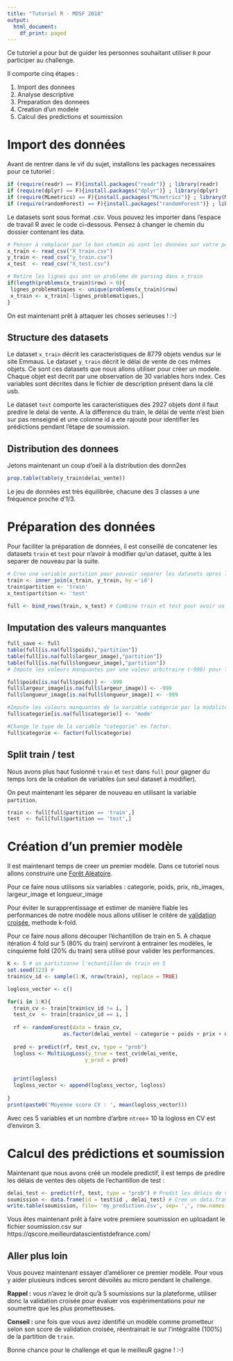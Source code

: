 ---
title: "Tutoriel R - MDSF 2018"
output:
  html_document:
    df_print: paged
---


Ce tutoriel a pour but de guider les personnes souhaitant utiliser `R` pour participer au challenge.

Il comporte cinq étapes :

1. Import des donnees
2. Analyse descriptive
3. Preparation des donnees
4. Creation d'un modele 
5. Calcul des predictions et soumission

# Import des données

Avant de rentrer dans le vif du sujet, installons les packages necessaires pour ce tutoriel :
```{r message=FALSE, warning=FALSE}
if (require(readr) == F){install.packages("readr")} ; library(readr)
if (require(dplyr) == F){install.packages("dplyr")} ; library(dplyr)
if (require(MLmetrics) == F){install.packages("MLmetrics")} ; library(MLmetrics)
if (require(randomForest) == F){install.packages("randomForest")} ; library(randomForest)
```

Le datasets sont sous format .csv. Vous pouvez les importer dans l'espace de travail R avec le code ci-dessous. Pensez à changer le chemin du dossier contenant les data.
```{r message=FALSE, warning=TRUE}
# Penser à remplacer par le bon chemin où sont les données sur votre poste.
x_train <- read_csv("X_train.csv")
y_train <- read_csv("y_train.csv")
x_test  <- read_csv("X_test.csv")

# Retire les lignes qui ont un probleme de parsing dans x_train
if(length(problems(x_train)$row) > 0){
 lignes_problematiques <- unique(problems(x_train)$row)
 x_train <- x_train[-lignes_problematiques,] 
}
```

On est maintenant prêt à attaquer les choses serieuses ! :-)


## Structure des datasets

Le dataset `x_train` décrit les caracteristiques de 8779 objets vendus sur le site Emmaus. Le dataset `y_train` décrit le délai de vente de ces mêmes objets. Ce sont ces datasets que nous allons utiliser pour créer un modele. Chaque objet est decrit par une observation de 30 variables hors index. Ces variables sont décrites dans le fichier de description présent dans la clé usb.

Le dataset `test` comporte les caracteristiques des 2927 objets dont il faut predire le delai de vente. A la difference du train, le délai de vente n'est bien sur pas renseigné et une colonne id a ete rajouté pour identifier les prédictions pendant l'étape de soumission. 

## Distribution des donnees

Jetons maintenant un coup d'oeil à la distribution des donn2es

```{r}
prop.table(table(y_train$delai_vente))
```
Le jeu de données est très équilibrée, chacune des 3 classes a une fréquence proche d'1/3.

# Préparation des données

Pour faciliter la préparation de données, il est conseillé de concatener les datasets `train` et `test` pour n'avoir à modifier qu'un dataset, quitte à les separer de nouveau par la suite.

```{r message=FALSE, warning=FALSE}
# Cree une variable partition pour pouvoir separer les datasets apres la preparation des donnees
train <- inner_join(x_train, y_train, by ='id')
train$partition <- 'train' 
x_test$partition <- 'test'

full <- bind_rows(train, x_test) # Combine train et test pour avoir un seul dataset à manipuler
```


## Imputation des valeurs manquantes
```{r}
full_save <- full
table(full[is.na(full$poids),"partition"])
table(full[is.na(full$largeur_image),"partition"])
table(full[is.na(full$longueur_image),"partition"])
# Impute les valeurs manquantes par une valeur arbitraire (-999) pour les variables poids, largeurs et longueurs d'images.

full$poids[is.na(full$poids)] <- -999
full$largeur_image[is.na(full$largeur_image)] <- -999
full$longueur_image[is.na(full$longueur_image)] <- -999

#Impute les valeurs manquantes de la variable catégorie par la modalité la plus fréquente).
full$categorie[is.na(full$categorie)] <- 'mode'

#Change le type de la variable "categorie" en factor.
full$categorie <- factor(full$categorie) 

```


## Split train / test
Nous avons plus haut fusionné `train` et `test` dans `full` pour gagner du temps lors de la création de variables (un seul dataset à modifier).

On peut maintenant les séparer de nouveau en utilisant la variable `partition`.

```{r}
train <- full[full$partition == 'train',]
test  <- full[full$partition == 'test',]
```

# Création d'un premier modèle

Il est maintenant temps de creer un premier modèle. Dans ce tutoriel nous allons construire une [Forêt Aléatoire](https://fr.wikipedia.org/wiki/For%C3%AAt_d%27arbres_d%C3%A9cisionnels).

Pour ce faire nous utilisons six variables : categorie, poids, prix, nb_images, largeur_image et longueur_image

Pour éviter le surapprentissage et estimer de manière fiable les performances de notre modèle nous allons utiliser le critère de [validation croisée](https://fr.wikipedia.org/wiki/Validation_crois%C3%A9e), methode k-fold.

Pour ce faire nous allons découper l'échantillon de train en 5. A chaque itération 4 fold sur 5 (80% du train) serviront à entrainer les modèles, le cinquieme fold (20% du train) sera utilisé pour valider les performances.

```{r}
K <- 5 # on partitionne l'echantillon de train en 5
set.seed(123) # 
train$cv_id <- sample(1:K, nrow(train), replace = TRUE)

logloss_vector <- c()

for(i in 1:K){
  train_cv <- train[train$cv_id != i, ]
  test_cv  <- train[train$cv_id == i, ]
  
  rf <- randomForest(data = train_cv,
                  as.factor(delai_vente) ~ categorie + poids + prix + nb_images + largeur_image + longueur_image, ntree = 200)
  
  pred <- predict(rf, test_cv, type = "prob")
  logloss <- MultiLogLoss(y_true = test_cv$delai_vente, 
                         y_pred = pred)

  
  print(logloss)
  logloss_vector <- append(logloss_vector, logloss)
  
}
print(paste0('Moyenne score CV : ', mean(logloss_vector)))
```

Avec ces 5 variables et un nombre d'arbre `ntree`= 10 la logloss en CV est d'environ 3. 

# Calcul des prédictions et soumission
Maintenant que nous avons créé un modele predictif, il est temps de predire les délais de ventes des objets de l'echantillon de test :
```{r}
delai_test <- predict(rf, test, type = "prob") # Predit les délais de ventes des objets de l'echantillon de test
soumission <- data.frame(id = test$id , delai_test) # Cree un data.frame au bon format pour la soumission
write.table(soumission, file= 'my_prediction.csv', sep= ',', row.names = F) # Sauvegarde la soumission
```

Vous êtes maintenant prêt à faire votre premiere soumission en uploadant le fichier soumission.csv sur https://qscore.meilleurdatascientistdefrance.com/

## Aller plus loin

Vous pouvez maintenant essayer d'améliorer ce premier modèle. Pour vous y aider plusieurs indices seront dévoilés au micro pendant le challenge.

**Rappel :** vous n'avez le droit qu'à 5 soumissions sur la plateforme, utiliser donc la validation croisée pour évaluer vos expérimentations pour ne soumettre que les plus prometteuses.

**Conseil :** une fois que vous avez identifié un modèle comme prometteur selon son score de validation croisée, réentrainait le sur l'intégralité (100%) de la partition de `train`.

Bonne chance pour le challenge et que le meilleuR gagne ! :-)